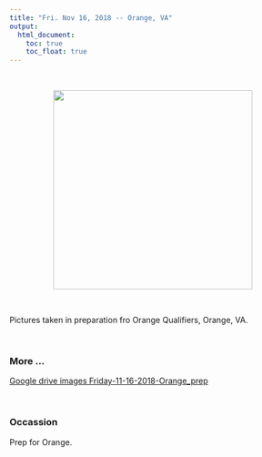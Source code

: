 ```yaml
---
title: "Fri. Nov 16, 2018 -- Orange, VA"
output:
  html_document:
    toc: true
    toc_float: true
---
```


<br>


<center><img src="images/Friday-11-16-2018-NovaLabs_Final_Prep_for_Oarange_VA/IMG_20181116_211351396.jpg" width="350px"></center>  

<br>

Pictures taken in preparation fro Orange Qualifiers, Orange, VA.

<br> 

### More ...

[Google drive images Friday-11-16-2018-Orange_prep](...)

<br>

### Occassion
Prep for Orange. 
